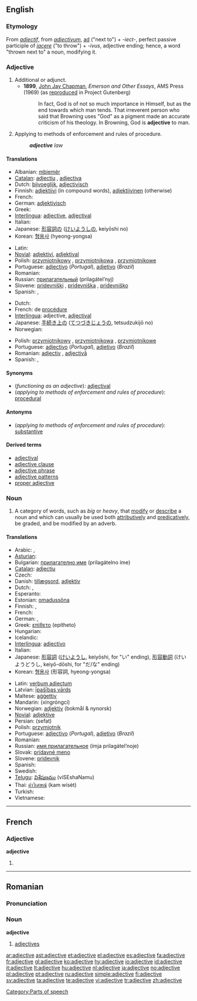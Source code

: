 ==English==

===Etymology===
From {{OF.}} ''[[adjectif]]'', from {{L.}} ''[[adjectivum]]'', [[ad#Latin|ad]] ("next to") + ''-iect-'', perfect passive participle of ''[[iacere]]'' ("to throw") + ''-ivus'', adjective ending; hence, a word "thrown next to" a noun, modifying it.

===Adjective===
{{en-adj|-|-}}

# Additional or adjunct.
#* '''1899''', [[w:John Jay Chapman|John Jay Chapman]], ''Emerson and Other Essays'', AMS Press (1969) (as [http://www.gutenberg.org/etext/13088 reproduced] in Project Gutenberg)
#*: In fact, God is of not so much importance in Himself, but as the end towards which man tends. That irreverent person who said that Browning uses "God" as a pigment made an accurate criticism of his theology. In Browning, God is '''adjective''' to man.
# {{law}} Applying to methods of enforcement and rules of procedure.
#: '''''adjective''' law''

====Translations====
{{trans-top|functioning as an adjective}}
* Albanian: [[mbiemër]]
* [[Catalan]]: [[adjectiu]] {{m}}, [[adjectiva]] {{f}}
* Dutch: [[bijvoeglijk]], [[adjectivisch]]
* Finnish: [[adjektiivi]] (in compound words), [[adjektiivinen]] (otherwise)
* French: {{t+|fr|adjectif}}
* German: [[adjektivisch]]
* Greek: {{t+|el|επιθετικός|tr=epithetikós|sc=Grek}}
* [[Interlingua]]: [[adjective#Interlingua|adjective]], [[adjectival]]
* Italian: {{t+|it|aggettivale}}
* Japanese: [[形容詞]]の ([[けいようし]]の, keiyōshi no)
* Korean: [[형용사]] (hyeong-yongsa)
{{trans-mid}}
* Latin: {{t-|la|adjectivum}}
* [[Novial]]: [[adjektivi]], [[adjektival]]
* Polish: [[przymiotnikowy]] {{m}}, [[przymiotnikowa]] {{f}}, [[przymiotnikowe]] {{n}}
* Portuguese: [[adjectivo]] (''Portugal''), [[adjetivo]] (''Brazil'')
* Romanian: {{t-|ro|adjectival}}
* Russian: [[прилaгaтeльный]] (prilagátel’nyj)
* Slovene: [[pridevniški]] {{m}}, [[pridevniška]] {{f}}, [[pridevniško]] {{n}}
* Spanish: {{t+|es|adjetivo|m}}, {{t-|es|adjetiva|f}}
{{trans-bottom}}

{{trans-top|methods of enforcement and rules of procedure}}
* Dutch: {{t-|nl|formeel}}
* French: de [[procédure]]
* [[Interlingua]]: adjective, [[adjectival]]
* Japanese: [[手続き上]]の ([[てつづきじょう]]の, tetsudzukijō no)
* Norwegian: {{t+|no|adjektiv}}
{{trans-mid}}
* Polish: [[przymiotnikowy]] {{m}}, [[przymiotnikowa]] {{f}}, [[przymiotnikowe]] {{n}}
* Portuguese: [[adjectivo]] (''Portugal''), [[adjetivo]] (''Brazil'')
* Romanian: [[adjectiv]] {{m}}, [[adjectivă]] {{f}}
* Spanish: {{t+|es|adjetivo|m}}, {{t-|es|adjetiva|f}}
{{trans-bottom}}

====Synonyms====
* (''functioning as an adjective''): [[adjectival]]
* (''applying to methods of enforcement and rules of procedure''): [[procedural]]

====Antonyms====
* (''applying to methods of enforcement and rules of procedure''): [[substantive]]

====Derived terms====
* [[adjectival]]
* [[adjective clause]]
* [[adjective phrase]]
* [[adjective patterns]]
* [[proper adjective]]

===Noun===
{{wikipedia}}
{{en-noun}}

# {{grammar}} A category of words, such as ''big'' or ''heavy'', that [[modify]] or [[describe]] a noun and which can usually be used both [[attributively]] and [[predicatively]], be graded, and be modified by an adverb.

====Translations====
{{trans-top}}
* Arabic: {{Arab|[[نعت]]}} {{IPAchar|(naʕt)}} {{m}}, {{Arab|[[صفة]]}} {{IPAchar|(ʂífa)}} {{f}}
* [[Asturian]]: {{t+|ast|axetivu|m|xs=Asturian}}
* Bulgarian: [[прилагателно име]] (prilagátelno íme) {{n}}
* [[Catalan]]: [[adjectiu]] {{m}}
* Czech: {{t-|cs|přídavné jméno|n}}
* Danish: [[tillægsord]], [[adjektiv]]
* Dutch: {{t+|nl|bijvoeglijk naamwoord|n}}, {{t+|nl|adjectief|n}}
* Esperanto: {{t-|eo|adjektivo|xs=Esperanto}}
* Estonian: [[omadussõna]]
* Finnish: {{t+|fi|adjektiivi}}, {{t+|fi|laatusana}}
* French: {{t+|fr|adjectif|m}}
* German: {{t+|de|Adjektiv|n}}, {{t+|de|Eigenschaftswort|n}}
* Greek: [[επίθετο]] (epítheto) {{n}}
* Hungarian: {{t+|hu|melléknév}}
* Icelandic: {{t+|is|lýsingarorð|n}}
* [[Interlingua]]: [[adjectivo]]
* Italian: {{t+|it|aggettivo|m}}
* Japanese: [[形容詞]] ([[けいようし]], keiyōshi, for "い" ending), [[形容動詞]] (けいようどうし, keiyō-dōshi, for "だ/な" ending)
* Korean: [[형용사]] (形容詞, hyeong-yongsa)
{{trans-mid}}
* Latin: [[verbum adiectum]] {{n}}
* Latvian: [[īpašības vārds]] {{m}}
* Maltese: [[aġġettiv]]
* Mandarin: {{zh-ts|[[形容詞]]|[[形容词]]}} (xíngróngcí)
* Norwegian: [[adjektiv]] (bokmål & nynorsk)
* [[Novial]]: [[adjektive]]
* Persian: {{fa-Arab|[[صفت]]}} (sefat)
* Polish: [[przymiotnik]] {{m}}
* Portuguese: [[adjectivo]] (''Portugal''), [[adjetivo]] (''Brazil'')
* Romanian: {{t+|ro|adjectiv|n}}
* Russian: [[имя прилaгaтeльнoe]] (ímja prilagátel’noje) {{n}}
* Slovak: [[prídavné meno]] {{n}}
* Slovene: [[pridevnik]] {{m}}
* Spanish: {{t+|es|adjetivo|m}}
* Swedish: {{t+|sv|adjektiv|n}}
* [[Telugu]]: [[విశేషణము]] (viSEshaNamu)
* Thai: [[คำวิเศษณ์]] (kam wísèt)
* Turkish: {{t+|tr|sıfat}}
* Vietnamese: {{t+|vi|tính từ|xs=Vietnamese}}
{{trans-bottom}}

[[Category:Parts of speech]]

----

==French==

===Adjective===
'''adjective'''

# {{feminine of|adjectif|lang=French}}

----

==Romanian==

===Pronunciation===
{{IPA|[ad.ʒek'ti.ve]|lang=ro}}

===Noun===
'''adjective''' {{n|p}}

# {{plural of|adjectiv|lang=Romanian}} [[adjectives]]

[[ar:adjective]]
[[ast:adjective]]
[[et:adjective]]
[[el:adjective]]
[[es:adjective]]
[[fa:adjective]]
[[fr:adjective]]
[[gl:adjective]]
[[ko:adjective]]
[[hy:adjective]]
[[io:adjective]]
[[id:adjective]]
[[it:adjective]]
[[lt:adjective]]
[[hu:adjective]]
[[nl:adjective]]
[[ja:adjective]]
[[no:adjective]]
[[pl:adjective]]
[[pt:adjective]]
[[ru:adjective]]
[[simple:adjective]]
[[fi:adjective]]
[[sv:adjective]]
[[ta:adjective]]
[[te:adjective]]
[[vi:adjective]]
[[tr:adjective]]
[[zh:adjective]]